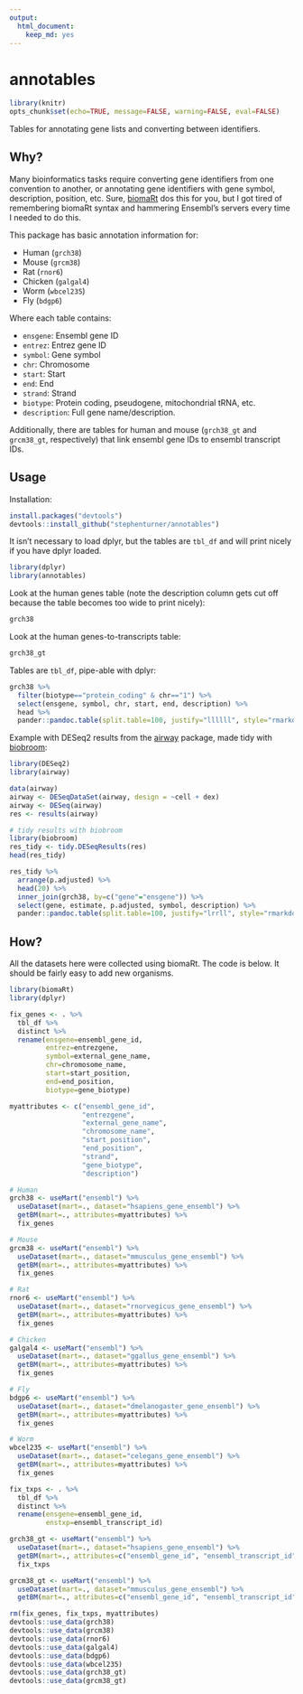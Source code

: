 ```yaml
---
output: 
  html_document: 
    keep_md: yes
---
```


# annotables

```r
library(knitr)
opts_chunk$set(echo=TRUE, message=FALSE, warning=FALSE, eval=FALSE)
```

Tables for annotating gene lists and converting between identifiers.

## Why?

Many bioinformatics tasks require converting gene identifiers from one convention to another, or annotating gene identifiers with gene symbol, description, position, etc. Sure, [biomaRt](https://bioconductor.org/packages/release/bioc/html/biomaRt.html) dos this for you, but I got tired of remembering biomaRt syntax and hammering Ensembl's servers every time I needed to do this.

This package has basic annotation information for:

- Human (`grch38`)
- Mouse (`grcm38`)
- Rat (`rnor6`)
- Chicken (`galgal4`)
- Worm (`wbcel235`)
- Fly (`bdgp6`)

Where each table contains:

- `ensgene`: Ensembl gene ID
- `entrez`: Entrez gene ID
- `symbol`: Gene symbol
- `chr`: Chromosome
- `start`: Start
- `end`: End
- `strand`: Strand
- `biotype`: Protein coding, pseudogene, mitochondrial tRNA, etc.
- `description`: Full gene name/description.

Additionally, there are tables for human and mouse (`grch38_gt` and `grcm38_gt`, respectively) that link ensembl gene IDs to ensembl transcript IDs.

## Usage

Installation:

```r
install.packages("devtools")
devtools::install_github("stephenturner/annotables")
```

It isn't necessary to load dplyr, but the tables are `tbl_df` and will print nicely if you have dplyr loaded.

```r
library(dplyr)
library(annotables)
```

Look at the human genes table (note the description column gets cut off because the table becomes too wide to print nicely):

```r
grch38
```

Look at the human genes-to-transcripts table:

```r
grch38_gt
```

Tables are `tbl_df`, pipe-able with dplyr:

```r
grch38 %>% 
  filter(biotype=="protein_coding" & chr=="1") %>% 
  select(ensgene, symbol, chr, start, end, description) %>% 
  head %>% 
  pander::pandoc.table(split.table=100, justify="llllll", style="rmarkdown")
```


Example with DESeq2 results from the [airway](https://bioconductor.org/packages/release/data/experiment/html/airway.html) package, made tidy with [biobroom](http://www.bioconductor.org/packages/devel/bioc/html/biobroom.html):

```r
library(DESeq2)
library(airway)

data(airway)
airway <- DESeqDataSet(airway, design = ~cell + dex)
airway <- DESeq(airway)
res <- results(airway)

# tidy results with biobroom
library(biobroom)
res_tidy <- tidy.DESeqResults(res)
head(res_tidy)
```

```r
res_tidy %>% 
  arrange(p.adjusted) %>% 
  head(20) %>% 
  inner_join(grch38, by=c("gene"="ensgene")) %>% 
  select(gene, estimate, p.adjusted, symbol, description) %>% 
  pander::pandoc.table(split.table=100, justify="lrrll", style="rmarkdown")
```

## How?

All the datasets here were collected using biomaRt. The code is below. It should be fairly easy to add new organisms.

```r
library(biomaRt)
library(dplyr)

fix_genes <- . %>% 
  tbl_df %>% 
  distinct %>% 
  rename(ensgene=ensembl_gene_id,
         entrez=entrezgene,
         symbol=external_gene_name,
         chr=chromosome_name,
         start=start_position,
         end=end_position,
         biotype=gene_biotype)

myattributes <- c("ensembl_gene_id",
                  "entrezgene",
                  "external_gene_name",
                  "chromosome_name",
                  "start_position",
                  "end_position",
                  "strand",
                  "gene_biotype",
                  "description")

# Human
grch38 <- useMart("ensembl") %>% 
  useDataset(mart=., dataset="hsapiens_gene_ensembl") %>% 
  getBM(mart=., attributes=myattributes) %>% 
  fix_genes

# Mouse
grcm38 <- useMart("ensembl") %>% 
  useDataset(mart=., dataset="mmusculus_gene_ensembl") %>% 
  getBM(mart=., attributes=myattributes) %>% 
  fix_genes

# Rat
rnor6 <- useMart("ensembl") %>% 
  useDataset(mart=., dataset="rnorvegicus_gene_ensembl") %>% 
  getBM(mart=., attributes=myattributes) %>% 
  fix_genes

# Chicken
galgal4 <- useMart("ensembl") %>% 
  useDataset(mart=., dataset="ggallus_gene_ensembl") %>% 
  getBM(mart=., attributes=myattributes) %>% 
  fix_genes

# Fly
bdgp6 <- useMart("ensembl") %>% 
  useDataset(mart=., dataset="dmelanogaster_gene_ensembl") %>% 
  getBM(mart=., attributes=myattributes) %>% 
  fix_genes

# Worm
wbcel235 <- useMart("ensembl") %>% 
  useDataset(mart=., dataset="celegans_gene_ensembl") %>% 
  getBM(mart=., attributes=myattributes) %>% 
  fix_genes
```

```r
fix_txps <- . %>% 
  tbl_df %>% 
  distinct %>% 
  rename(ensgene=ensembl_gene_id,
         enstxp=ensembl_transcript_id)

grch38_gt <- useMart("ensembl") %>% 
  useDataset(mart=., dataset="hsapiens_gene_ensembl") %>% 
  getBM(mart=., attributes=c("ensembl_gene_id", "ensembl_transcript_id")) %>% 
  fix_txps

grcm38_gt <- useMart("ensembl") %>% 
  useDataset(mart=., dataset="mmusculus_gene_ensembl") %>% 
  getBM(mart=., attributes=c("ensembl_gene_id", "ensembl_transcript_id")) 
```

```r
rm(fix_genes, fix_txps, myattributes)
devtools::use_data(grch38)
devtools::use_data(grcm38)
devtools::use_data(rnor6)
devtools::use_data(galgal4)
devtools::use_data(bdgp6)
devtools::use_data(wbcel235)
devtools::use_data(grch38_gt)
devtools::use_data(grcm38_gt)
```


